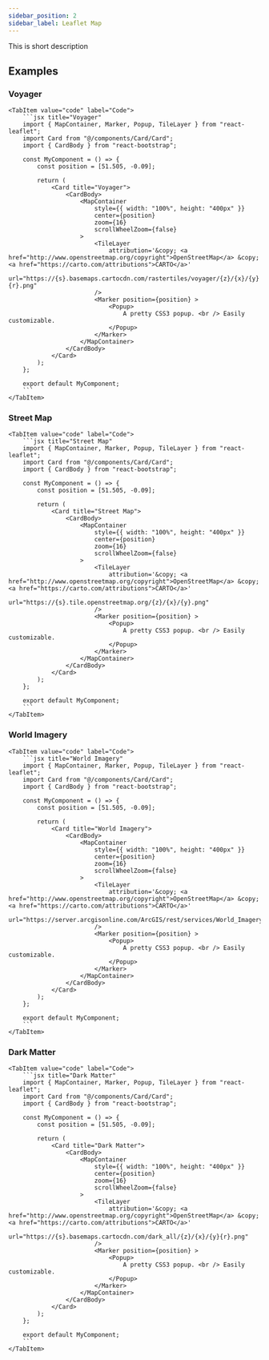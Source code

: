 ```yaml
---
sidebar_position: 2
sidebar_label: Leaflet Map
---
```


This is short description


## Examples

### Voyager

<Tabs>
    <TabItem value="preview" label="Preview">
        <CodePreview>
            <Leaflet 
                attr='&copy; <a href="http://www.openstreetmap.org/copyright">OpenStreetMap</a> &copy; <a href="https://carto.com/attributions">CARTO</a>' 
                url="https://{s}.basemaps.cartocdn.com/rastertiles/voyager/{z}/{x}/{y}{r}.png"
            />
        </CodePreview>
    </TabItem>
    
    <TabItem value="code" label="Code">
        ```jsx title="Voyager"
        import { MapContainer, Marker, Popup, TileLayer } from "react-leaflet";
        import Card from "@/components/Card/Card";
        import { CardBody } from "react-bootstrap";

        const MyComponent = () => {
            const position = [51.505, -0.09];

            return (
                <Card title="Voyager">
                    <CardBody>
                        <MapContainer
                            style={{ width: "100%", height: "400px" }}
                            center={position}
                            zoom={16}
                            scrollWheelZoom={false}
                        >
                            <TileLayer
                                attribution='&copy; <a href="http://www.openstreetmap.org/copyright">OpenStreetMap</a> &copy; <a href="https://carto.com/attributions">CARTO</a>'
                                url="https://{s}.basemaps.cartocdn.com/rastertiles/voyager/{z}/{x}/{y}{r}.png"
                            />
                            <Marker position={position} >
                                <Popup>
                                    A pretty CSS3 popup. <br /> Easily customizable.
                                </Popup>
                            </Marker>
                        </MapContainer>
                    </CardBody>
                </Card>
            );
        };

        export default MyComponent;
        ```
    </TabItem>
</Tabs>

### Street Map

<Tabs>
    <TabItem value="preview" label="Preview">
        <CodePreview>
            <Leaflet
                attr='&copy; <a href="http://www.openstreetmap.org/copyright">OpenStreetMap</a> &copy; <a href="https://carto.com/attributions">CARTO</a>'
                url='https://{s}.tile.openstreetmap.org/{z}/{x}/{y}.png'
            />
        </CodePreview>
    </TabItem>
    
    <TabItem value="code" label="Code">
        ```jsx title="Street Map"
        import { MapContainer, Marker, Popup, TileLayer } from "react-leaflet";
        import Card from "@/components/Card/Card";
        import { CardBody } from "react-bootstrap";

        const MyComponent = () => {
            const position = [51.505, -0.09];

            return (
                <Card title="Street Map">
                    <CardBody>
                        <MapContainer
                            style={{ width: "100%", height: "400px" }}
                            center={position}
                            zoom={16}
                            scrollWheelZoom={false}
                        >
                            <TileLayer
                                attribution='&copy; <a href="http://www.openstreetmap.org/copyright">OpenStreetMap</a> &copy; <a href="https://carto.com/attributions">CARTO</a>'
                                url="https://{s}.tile.openstreetmap.org/{z}/{x}/{y}.png"
                            />
                            <Marker position={position} >
                                <Popup>
                                    A pretty CSS3 popup. <br /> Easily customizable.
                                </Popup>
                            </Marker>
                        </MapContainer>
                    </CardBody>
                </Card>
            );
        };

        export default MyComponent;
        ```
    </TabItem>
</Tabs>

### World Imagery

<Tabs>
    <TabItem value="preview" label="Preview">
        <CodePreview>
            <Leaflet
                attr='&copy; <a href="http://www.openstreetmap.org/copyright">OpenStreetMap</a> &copy; <a href="https://carto.com/attributions">CARTO</a>'
                url='https://server.arcgisonline.com/ArcGIS/rest/services/World_Imagery/MapServer/tile/{z}/{y}/{x}'
            />
        </CodePreview>
    </TabItem>
    
    <TabItem value="code" label="Code">
        ```jsx title="World Imagery"
        import { MapContainer, Marker, Popup, TileLayer } from "react-leaflet";
        import Card from "@/components/Card/Card";
        import { CardBody } from "react-bootstrap";

        const MyComponent = () => {
            const position = [51.505, -0.09];

            return (
                <Card title="World Imagery">
                    <CardBody>
                        <MapContainer
                            style={{ width: "100%", height: "400px" }}
                            center={position}
                            zoom={16}
                            scrollWheelZoom={false}
                        >
                            <TileLayer
                                attribution='&copy; <a href="http://www.openstreetmap.org/copyright">OpenStreetMap</a> &copy; <a href="https://carto.com/attributions">CARTO</a>'
                                url="https://server.arcgisonline.com/ArcGIS/rest/services/World_Imagery/MapServer/tile/{z}/{y}/{x}"
                            />
                            <Marker position={position} >
                                <Popup>
                                    A pretty CSS3 popup. <br /> Easily customizable.
                                </Popup>
                            </Marker>
                        </MapContainer>
                    </CardBody>
                </Card>
            );
        };

        export default MyComponent;
        ```
    </TabItem>
</Tabs>

### Dark Matter

<Tabs>
    <TabItem value="preview" label="Preview">
        <CodePreview>
            <Leaflet 
                attr='&copy; <a href="http://www.openstreetmap.org/copyright">OpenStreetMap</a> &copy; <a href="https://carto.com/attributions">CARTO</a>'
                url='https://{s}.basemaps.cartocdn.com/dark_all/{z}/{x}/{y}{r}.png'
            />
        </CodePreview>
    </TabItem>
    
    <TabItem value="code" label="Code">
        ```jsx title="Dark Matter"
        import { MapContainer, Marker, Popup, TileLayer } from "react-leaflet";
        import Card from "@/components/Card/Card";
        import { CardBody } from "react-bootstrap";

        const MyComponent = () => {
            const position = [51.505, -0.09];

            return (
                <Card title="Dark Matter">
                    <CardBody>
                        <MapContainer
                            style={{ width: "100%", height: "400px" }}
                            center={position}
                            zoom={16}
                            scrollWheelZoom={false}
                        >
                            <TileLayer
                                attribution='&copy; <a href="http://www.openstreetmap.org/copyright">OpenStreetMap</a> &copy; <a href="https://carto.com/attributions">CARTO</a>'
                                url="https://{s}.basemaps.cartocdn.com/dark_all/{z}/{x}/{y}{r}.png"
                            />
                            <Marker position={position} >
                                <Popup>
                                    A pretty CSS3 popup. <br /> Easily customizable.
                                </Popup>
                            </Marker>
                        </MapContainer>
                    </CardBody>
                </Card>
            );
        };

        export default MyComponent;
        ```
    </TabItem>
</Tabs>

<style>
    {`
        .leaflet-top, .leaflet-bottom{
            z-index: 998;
        }
    `}
</style>
